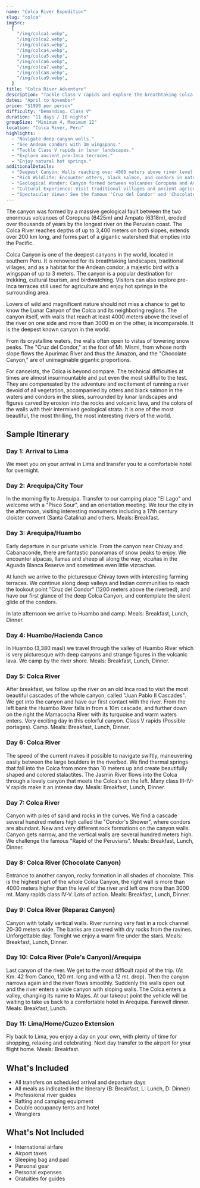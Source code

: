 ```yaml
---
name: "Colca River Expedition"
slug: "colca"
imgSrc:
  [
    "/img/colca1.webp",
    "/img/colca2.webp",
    "/img/colca3.webp",
    "/img/colca4.webp",
    "/img/colca5.webp",
    "/img/colca6.webp",
    "/img/colca7.webp",
    "/img/colca8.webp",
    "/img/colca9.webp",
  ]
title: "Colca River Adventure"
description: "Tackle Class V rapids and explore the breathtaking Colca Canyon, home to Andean condors."
dates: "April to November"
price: "$1990 per person"
difficulty: "Demanding. Class V"
duration: "11 days / 10 nights"
groupSize: "Minimum 4, Maximum 12"
location: "Colca River, Peru"
highlights:
  - "Navigate deep canyon walls."
  - "See Andean condors with 3m wingspans."
  - "Tackle Class V rapids in lunar landscapes."
  - "Explore ancient pre-Inca terraces."
  - "Enjoy natural hot springs."
additionalDetails:
  - "Deepest Canyon: Walls reaching over 4000 meters above river level."
  - "Rich Wildlife: Encounter otters, black salmon, and condors in natural habitat."
  - "Geological Wonder: Canyon formed between volcanoes Coropuna and Ampato."
  - "Cultural Experience: Visit traditional villages and ancient agricultural terraces."
  - "Spectacular Views: See the famous 'Cruz del Condor' and 'Chocolate Canyon'."
---
```


The canyon was formed by a massive geological fault between the two enormous volcanoes of Coropuna (6425m) and Ampato (6318m), eroded over thousands of years by the longest river on the Peruvian coast. The Colca River reaches depths of up to 3,400 meters on both slopes, extends over 200 km long, and forms part of a gigantic watershed that empties into the Pacific.

Colca Canyon is one of the deepest canyons in the world, located in southern Peru. It is renowned for its breathtaking landscapes, traditional villages, and as a habitat for the Andean condor, a majestic bird with a wingspan of up to 3 meters. The canyon is a popular destination for trekking, cultural tourism, and birdwatching. Visitors can also explore pre-Inca terraces still used for agriculture and enjoy hot springs in the surrounding area.

Lovers of wild and magnificent nature should not miss a chance to get to know the Lunar Canyon of the Colca and its neighboring regions. The canyon itself, with walls that reach at least 4000 meters above the level of the river on one side and more than 3000 m on the other, is incomparable. It is the deepest known canyon in the world.

From its crystalline waters, the walls often open to vistas of towering snow peaks. The "Cruz del Condor," at the foot of Mt. Mismi, from whose north slope flows the Apurimac River and thus the Amazon, and the "Chocolate Canyon," are of unimaginable gigantic proportions.

For canoeists, the Colca is beyond compare. The technical difficulties at times are almost insurmountable and put even the most skillful to the test. They are compensated by the adventure and excitement of running a river devoid of all vegetation, accompanied by otters and black salmon in the waters and condors in the skies, surrounded by lunar landscapes and figures carved by erosion into the rocks and volcanic lava, and the colors of the walls with their intermixed geological strata. It is one of the most beautiful, the most thrilling, the most interesting rivers of the world.

## Sample Itinerary

### Day 1: Arrival to Lima

We meet you on your arrival in Lima and transfer you to a comfortable hotel for overnight.

### Day 2: Arequipa/City Tour

In the morning fly to Arequipa. Transfer to our camping place "El Lago" and welcome with a "Pisco Sour", and an orientation meeting. We tour the city in the afternoon, visiting interesting monuments including a 17th century cloister convent (Santa Catalina) and others. Meals: Breakfast.

### Day 3: Arequipa/Huambo

Early departure in our private vehicle. From the canyon near Chivay and Cabanaconde, there are fantastic panoramas of snow peaks to enjoy. We encounter alpacas, llamas and sheep all along the way, vicuñas in the Aguada Blanca Reserve and sometimes even little vizcachas.

At lunch we arrive to the picturesque Chivay town with interesting farming terraces. We continue along deep valleys and Indian communities to reach the lookout point "Cruz del Condor" (1200 meters above the riverbed), and have our first glance of the deep Colca Canyon, and contemplate the silent glide of the condors.

In late afternoon we arrive to Huambo and camp. Meals: Breakfast, Lunch, Dinner.

### Day 4: Huambo/Hacienda Canco

In Huambo (3,380 masl) we travel through the valley of Huambo River which is very picturesque with deep canyons and strange figures in the volcanic lava. We camp by the river shore. Meals: Breakfast, Lunch, Dinner.

### Day 5: Colca River

After breakfast, we follow up the river on an old Inca road to visit the most beautiful cascades of the whole canyon, called "Juan Pablo II Cascades". We get into the canyon and have our first contact with the river. From the left bank the Huambo River falls in from a 10m cascade, and further down on the right the Mamacocha River with its turquoise and warm waters enters. Very exciting day in this colorful canyon. Class V rapids (Possible portages). Camp. Meals: Breakfast, Lunch, Dinner.

### Day 6: Colca River

The speed of the current makes it possible to navigate swiftly, maneuvering easily between the large boulders in the riverbed. We find thermal springs that fall into the Colca from more than 10 meters up and create beautifully shaped and colored stalactites. The Jasmin River flows into the Colca through a lovely canyon that meets the Colca's on the left. Many class III-IV-V rapids make it an intense day. Meals: Breakfast, Lunch, Dinner.

### Day 7: Colca River

Canyon with piles of sand and rocks in the curves. We find a cascade several hundred meters high called the "Condor's Shower", where condors are abundant. New and very different rock formations on the canyon walls. Canyon gets narrow, and the vertical walls are several hundred meters high. We challenge the famous "Rapid of the Peruvians". Meals: Breakfast, Lunch, Dinner.

### Day 8: Colca River (Chocolate Canyon)

Entrance to another canyon, rocky formation in all shades of chocolate. This is the highest part of the whole Colca Canyon, the right wall is more than 4000 meters higher than the level of the river and left one more than 3000 mt. Many rapids class IV-V. Lots of action. Meals: Breakfast, Lunch, Dinner.

### Day 9: Colca River (Reparaz Canyon)

Canyon with totally vertical walls. River running very fast in a rock channel 20-30 meters wide. The banks are covered with dry rocks from the ravines. Unforgettable day. Tonight we enjoy a warm fire under the stars. Meals: Breakfast, Lunch, Dinner.

### Day 10: Colca River (Pole's Canyon)/Arequipa

Last canyon of the river. We get to the most difficult rapid of the trip. (At Km. 42 from Canco, 120 mt. long and with a 12 mt. drop). Then the canyon narrows again and the river flows smoothly. Suddenly the walls open out and the river enters a wide canyon with sloping walls. The Colca enters a valley, changing its name to Majes. At our takeout point the vehicle will be waiting to take us back to a comfortable hotel in Arequipa. Farewell dinner. Meals: Breakfast, Lunch.

### Day 11: Lima/Home/Cuzco Extension

Fly back to Lima, you enjoy a day on your own, with plenty of time for shopping, relaxing and celebrating. Next day transfer to the airport for your flight home. Meals: Breakfast.

## What's Included

- All transfers on scheduled arrival and departure days
- All meals as indicated in the itinerary (B: Breakfast, L: Lunch, D: Dinner)
- Professional river guides
- Rafting and camping equipment
- Double occupancy tents and hotel
- Wranglers

## What's Not Included

- International airfare
- Airport taxes
- Sleeping bag and pad
- Personal gear
- Personal expenses
- Gratuities for guides
